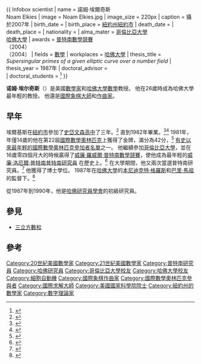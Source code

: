 {{ Infobox scientist
| name              = 諾姆·埃爾奇斯<br>Noam Elkies
| image             = Noam Elkies.jpg
| image_size        = 220px
| caption           = 攝於2007年
| birth_date        = {{birth date and age|1966|08|25}}
| birth_place       = {{USA}}[[紐約州|紐約州]][[紐約市|紐約市]]
| death_date        = 
| death_place       = 
| nationality       = {{USA}}
| alma_mater        = [[哥倫比亞大學|哥倫比亞大學]]<br>[[哈佛大學|哈佛大學]]
| awards            = [[威廉·羅威爾·普特南數學競賽|普特南數學競賽]]<br>{{le|保羅·哈爾莫斯-萊斯特·佛特獎|Paul R. Halmos – Lester R. Ford Award|萊斯特·佛特獎}}（2004）<br> {{le|列維·L·科南特獎|Levi L. Conant Prize}}（2004）
| fields            = [[數學|數學]]
| workplaces        = [[哈佛大學|哈佛大學]]
| thesis_title      = ''Supersingular primes of a given elliptic curve over a number field''
| thesis_year       = 1987年
| doctoral_advisor  = {{le|本尼迪克特·格羅斯|Benedict Gross}}<br>{{le|巴里·馬聚爾|Barry Mazur}}
| doctoral_students = {{le|亨利·科恩|Henry Cohn}}<ref>{{cite web|url=http://math.mit.edu/directory/profile.php?pid=1224|title=Henry Cohn: Adjunct Professor, Discrete Mathematics|website=Massachusetts Institute of Technology, Department of Mathematics|access-date=10 August 2018}}</ref>
}}

'''诺姆·埃尔奇斯'''（{{bd|1966年|8月25日|||catIdx=Elkies}}）是美國[[數學家|數學家]]和[[哈佛大學|哈佛大學]][[數學|數學]]教授。 他在26歲時成為哈佛大學最年輕的教授。 他還是[[國際象棋大師|國際象棋大師]]和[[作曲家|作曲家]]。

==早年==
埃爾基斯在[[紐約市|紐約市]]參加了[[史岱文森高中|史岱文森高中]]了三年。<ref>{{cite news|title=Math and Music: For the Moment|first=Daniel|last=Altman|date=9 February 1995|work=The Harvard Crimson|url=https://www.thecrimson.com/article/1995/2/9/math-and-music-pbabt-the-tender/|quote=Elkies spent eight years of his youth in Israel, and he came to New York City having read a Hebrew translation of Euclid but without any significant knowledge of English.|accessdate=2020-08-21|archive-date=2014-06-17|archive-url=https://web.archive.org/web/20140617110820/http://www.thecrimson.com/article/1995/2/9/math-and-music-pbabt-the-tender/|dead-url=no}}</ref>
直到1982年畢業。<ref name="cv">{{cite web|url=http://www.math.harvard.edu/~elkies/math_cv.html|first=Noam D.|last=Elkies|title=CV|website=Noam Elkies|publisher=Department of Mathematics, Harvard University|accessdate=10 August 2018|archive-date=2019-09-10|archive-url=https://web.archive.org/web/20190910001513/http://www.math.harvard.edu/~elkies/math_cv.html|dead-url=yes}}</ref><ref name=Crimson>{{cite news|last1=Castillo|first1=Tom|title=Fifteen Minutes: Gnoshin' with Noam|url=http://www.thecrimson.com/article/2000/4/20/fifteen-minutes-gnoshin-with-noam-phe/?page=single|newspaper=[[The_Harvard_Crimson|The Harvard Crimson]]|date=April 20, 2000|accessdate=2020-08-21|archive-date=2016-03-11|archive-url=https://web.archive.org/web/20160311034204/http://www.thecrimson.com/article/2000/4/20/fifteen-minutes-gnoshin-with-noam-phe/?page=single|dead-url=no}}</ref> 1981年，年僅14歲的他在第22屆[[國際數學奧林匹克|國際數學奧林匹克]]上獲得了金牌，滿分為42分，<ref>{{IMO results|id=10464}}</ref> [[有史以來最年輕的國際數學奧林匹克參加者名單|有史以來最年輕的國際數學奧林匹克參加者名單]]之一。 他繼續參加[[哥倫比亞大學|哥倫比亞大學]]，並在16歲零四個月大的時候贏得了[[威廉·羅威爾·普特南數學競賽|威廉·羅威爾·普特南數學競賽]]，使他成為最年輕的[[威廉·洛厄爾·普特南|威廉·洛厄爾·普特南]][[數學競賽普特南研究員|普特南研究員]] 在歷史上。<ref>{{cite web |url=http://www.d.umn.edu/~jgallian/putnam05.pdf |title=The Putnam Competition from 1938–2006 |first=Joseph A. |last=Gallian |accessdate=2007-10-31 |url-status=yes |archiveurl=https://web.archive.org/web/20061113221122/http://www.d.umn.edu/~jgallian/putnam05.pdf |archivedate=2006-11-13 }}</ref> 在大學期間，他又兩次當選普特南研究員。<ref>{{cite web|url=https://www.maa.org/programs-and-communities/member-communities/maa-awards/putnam-competition-individual-and-team-winners|title=Putnam Competition Individual and Team Winners|publisher=[[Mathematical_Association_of_America|Mathematical Association of America]]|accessdate=5 March 2019|archive-date=2013-06-26|archive-url=https://web.archive.org/web/20130626001918/http://www.maa.org/awards/putnam.html|dead-url=no}}</ref> 他獲得了博士學位。 1987年在[[哈佛大學|哈佛大學]]的[[本尼迪克特·格羅斯|本尼迪克特·格羅斯]]和[[巴里·馬祖|巴里·馬祖]]的監督下。<ref>{{MathGenealogy|id=22514}}</ref>

從1987年到1990年，他是[[哈佛研究員學會|哈佛研究員學會]]的初級研究員。{{refn|{{cite web |url=http://www.socfell.fas.harvard.edu/current%20and%20former%20jf%20term.html |title=哈佛大學。 研究員協會。 現任和前任初級研究員 |access-date=2013-01-16 |archive-url=https://web.archive.org/web/20130116051400/http://www.socfell.fas.harvard.edu/current%20and%20former%20jf%20term.html |archive-date=2013-01-16 |url-status=yes }} }}

==參見==
*[[三立方數和|三立方數和]]

==參考==
{{Reflist}}

{{DEFAULTSORT: Elkies, Noam}}
[[Category:20世紀美國數學家|Category:20世紀美國數學家]]
[[Category:21世紀美國數學家|Category:21世紀美國數學家]]
[[Category:普特南研究員|Category:普特南研究員]]
[[Category:哈佛研究員|Category:哈佛研究員]]
[[Category:哥倫比亞大學校友|Category:哥倫比亞大學校友]]
[[Category:哈佛大學校友|Category:哈佛大學校友]]
[[Category:細胞自動機|Category:細胞自動機]]
[[Category:國際象棋作曲家|Category:國際象棋作曲家]]
[[Category:國際數學奧林匹克參與者|Category:國際數學奧林匹克參與者]]
[[Category:國際求解大師|Category:國際求解大師]]
[[Category:美國國家科學院院士|Category:美國國家科學院院士]]
[[Category:紐約州的數學家|Category:紐約州的數學家]]
[[Category:數字理論家|Category:數字理論家]]